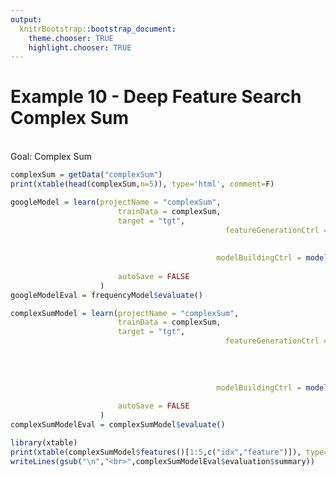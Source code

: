 ```yaml
---
output:
  knitrBootstrap::bootstrap_document:
    theme.chooser: TRUE
    highlight.chooser: TRUE
---
```


<!--
%\VignetteEngine{knitr::rmarkdown}
%\VignetteIndexEntry{Example 8}
%\VignetteDepends{xtable}
-->


# Example 10 -  Deep Feature Search Complex Sum#
<br>
Goal: Complex Sum
<br>
```r
complexSum = getData("complexSum")
print(xtable(head(complexSum,n=5)), type='html', comment=F)
```
```r
googleModel = learn(projectName = "complexSum",
                        trainData = complexSum,
                        target = "tgt",
											 	featureGenerationCtrl = featureGenerationControl(
								 													maxFeaturesCount = 100,
											 										maxFeatureDuration=5),
											  modelBuildingCtrl = modelBuildingControl(
											  									algorithmsWhiteList = list("zeroR", "^BoundedRegression$")),
                        autoSave = FALSE
                    )
googleModelEval = frequencyModel$evaluate()
```


```r
complexSumModel = learn(projectName = "complexSum",
                        trainData = complexSum,
                        target = "tgt",
											 	featureGenerationCtrl = featureGenerationControl(
											 										enablePolywalk = TRUE,
											 										digDeep = TRUE,
								 													maxFeaturesCount = 100,
											 										maxFeatureDuration=5),
											  modelBuildingCtrl = modelBuildingControl(
											  									algorithmsWhiteList = list("zeroR", "^BoundedRegression$")),
                        autoSave = FALSE
                    )
complexSumModelEval = complexSumModel$evaluate()
```

```r
library(xtable)
print(xtable(complexSumModel$features()[1:5,c("idx","feature")]), type='html', comment=F) 
writeLines(gsub("\n","<br>",complexSumModelEval$evaluation$summary))
```

